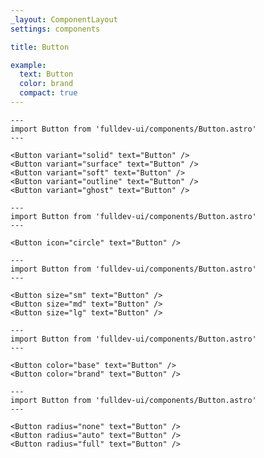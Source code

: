 ```yaml
---
_layout: ComponentLayout
settings: components

title: Button

example:
  text: Button
  color: brand
  compact: true
---
```


```astro live
---
import Button from 'fulldev-ui/components/Button.astro'
---

<Button variant="solid" text="Button" />
<Button variant="surface" text="Button" />
<Button variant="soft" text="Button" />
<Button variant="outline" text="Button" />
<Button variant="ghost" text="Button" />
```

```astro live
---
import Button from 'fulldev-ui/components/Button.astro'
---

<Button icon="circle" text="Button" />
```

```astro live
---
import Button from 'fulldev-ui/components/Button.astro'
---

<Button size="sm" text="Button" />
<Button size="md" text="Button" />
<Button size="lg" text="Button" />
```

```astro live
---
import Button from 'fulldev-ui/components/Button.astro'
---

<Button color="base" text="Button" />
<Button color="brand" text="Button" />
```

```astro live
---
import Button from 'fulldev-ui/components/Button.astro'
---

<Button radius="none" text="Button" />
<Button radius="auto" text="Button" />
<Button radius="full" text="Button" />
```
